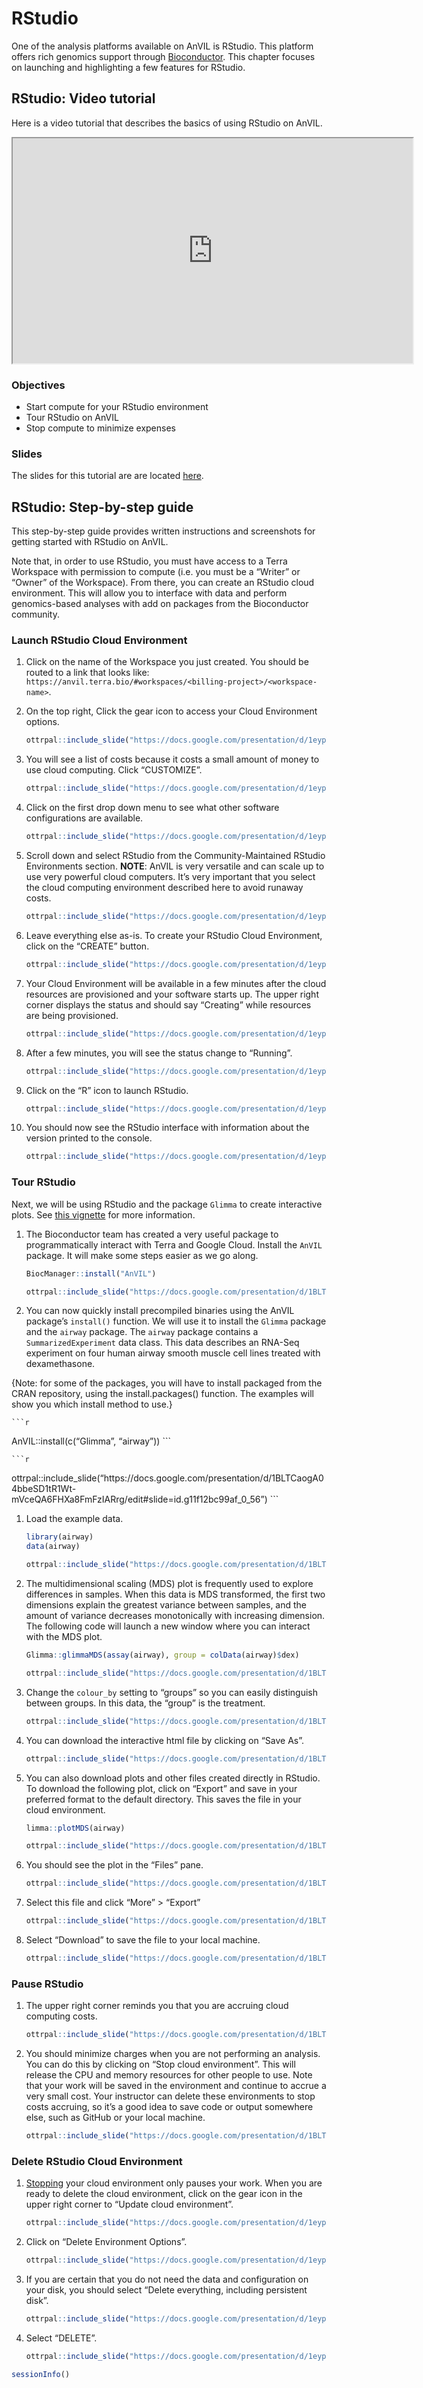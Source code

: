# RStudio

One of the analysis platforms available on AnVIL is RStudio. This platform offers rich genomics support through [Bioconductor](https://anvilproject.org/learn/interactive-analysis/getting-started-with-bioconductor). This chapter focuses on launching and highlighting a few features for RStudio.

## RStudio: Video tutorial

Here is a video tutorial that describes the basics of using RStudio on AnVIL.

<iframe src="https://drive.google.com/file/d/1v72ZG8JIRDUaewFQgGfcCO_qoM4eYmYX/preview" width="640" height="360" allow="autoplay"></iframe>

### Objectives

- Start compute for your RStudio environment
- Tour RStudio on AnVIL
- Stop compute to minimize expenses

### Slides

The slides for this tutorial are are located [here](https://docs.google.com/presentation/d/1eypYLLqD11-NwHLs4adGpcuSB07dYEJfAaALSMvgzqw).

## RStudio: Step-by-step guide

This step-by-step guide provides written instructions and screenshots for getting started with RStudio on AnVIL.

Note that, in order to use RStudio, you must have access to a Terra Workspace with permission to compute (i.e. you must be a "Writer" or "Owner" of the Workspace).  From there, you can create an RStudio cloud environment. This will allow you to interface with data and perform genomics-based analyses with add on packages from the Bioconductor community.

### Launch RStudio Cloud Environment

1. Click on the name of the Workspace you just created. You should be routed to a link that looks like: `https://anvil.terra.bio/#workspaces/<billing-project>/<workspace-name>`.

1. On the top right, Click the gear icon to access your Cloud Environment options.

    ```r
ottrpal::include_slide("https://docs.google.com/presentation/d/1eypYLLqD11-NwHLs4adGpcuSB07dYEJfAaALSMvgzqw/edit#slide=id.gdde5ec9a4d_1_34")
    ```

1. You will see a list of costs because it costs a small amount of money to use cloud computing. Click "CUSTOMIZE".

    ```r
ottrpal::include_slide("https://docs.google.com/presentation/d/1eypYLLqD11-NwHLs4adGpcuSB07dYEJfAaALSMvgzqw/edit#slide=id.gdde5ec9a4d_1_50")
    ```

1. Click on the first drop down menu to see what other software configurations are available.

    ```r
ottrpal::include_slide("https://docs.google.com/presentation/d/1eypYLLqD11-NwHLs4adGpcuSB07dYEJfAaALSMvgzqw/edit#slide=id.gdde5ec9a4d_1_11")
    ```

1. Scroll down and select RStudio from the Community-Maintained RStudio Environments section. **NOTE**: AnVIL is very versatile and can scale up to use very powerful cloud computers. It's very important that you select the cloud computing environment described here to avoid runaway costs.

    ```r
ottrpal::include_slide("https://docs.google.com/presentation/d/1eypYLLqD11-NwHLs4adGpcuSB07dYEJfAaALSMvgzqw/edit#slide=id.ge08067d6e2_0_0")
    ```

1. Leave everything else as-is. To create your RStudio Cloud Environment, click on the “CREATE” button.

    ```r
ottrpal::include_slide("https://docs.google.com/presentation/d/1eypYLLqD11-NwHLs4adGpcuSB07dYEJfAaALSMvgzqw/edit#slide=id.ge08067d6e2_0_34")
    ```

1. Your Cloud Environment will be available in a few minutes after the cloud resources are provisioned and your software starts up. The upper right corner displays the status and should say “Creating” while resources are being provisioned.

    ```r
ottrpal::include_slide("https://docs.google.com/presentation/d/1eypYLLqD11-NwHLs4adGpcuSB07dYEJfAaALSMvgzqw/edit#slide=id.ge08067d6e2_0_6")
    ```

1. After a few minutes, you will see the status change to “Running”.

    ```r
ottrpal::include_slide("https://docs.google.com/presentation/d/1eypYLLqD11-NwHLs4adGpcuSB07dYEJfAaALSMvgzqw/edit#slide=id.ge08067d6e2_0_10")
    ```

1. Click on the “R” icon to launch RStudio.

    ```r
ottrpal::include_slide("https://docs.google.com/presentation/d/1eypYLLqD11-NwHLs4adGpcuSB07dYEJfAaALSMvgzqw/edit#slide=id.ge08067d6e2_0_43")
    ```

1. You should now see the RStudio interface with information about the version printed to the console.

    ```r
ottrpal::include_slide("https://docs.google.com/presentation/d/1eypYLLqD11-NwHLs4adGpcuSB07dYEJfAaALSMvgzqw/edit#slide=id.ge08067d6e2_0_14")
    ```

### Tour RStudio

Next, we will be using RStudio and the package `Glimma` to create interactive plots. See [this vignette](https://bioconductor.org/packages/release/bioc/vignettes/Glimma/inst/doc/limma_edger.html) for more information.

1. The Bioconductor team has created a very useful package to programmatically interact with Terra and Google Cloud. Install the `AnVIL` package. It will make some steps easier as we go along.

    ```r
BiocManager::install("AnVIL")
    ```

    ```r
ottrpal::include_slide("https://docs.google.com/presentation/d/1BLTCaogA04bbeSD1tR1Wt-mVceQA6FHXa8FmFzIARrg/edit#slide=id.g11f12bc99af_0_49")
    ```

1. You can now quickly install precompiled binaries using the AnVIL package’s `install()` function. We will use it to install the `Glimma` package and the `airway` package. The `airway` package contains a `SummarizedExperiment` data class. This data describes an RNA-Seq experiment on four human airway smooth muscle cell lines treated with dexamethasone. 

{Note: for some of the packages, you will have to install packaged from the CRAN repository, using the install.packages() function. The examples will show you which install method to use.}

    ```r
AnVIL::install(c("Glimma", "airway"))
    ```

    ```r
ottrpal::include_slide("https://docs.google.com/presentation/d/1BLTCaogA04bbeSD1tR1Wt-mVceQA6FHXa8FmFzIARrg/edit#slide=id.g11f12bc99af_0_56")
    ```

1. Load the example data.

    ```r
library(airway)
data(airway)
    ```

    ```r
ottrpal::include_slide("https://docs.google.com/presentation/d/1BLTCaogA04bbeSD1tR1Wt-mVceQA6FHXa8FmFzIARrg/edit#slide=id.g11f12bc99af_0_56")
    ```

1. The multidimensional scaling (MDS) plot is frequently used to explore differences in samples. When this data is MDS transformed, the first two dimensions explain the greatest variance between samples, and the amount of variance decreases monotonically with increasing dimension. The following code will launch a new window where you can interact with the MDS plot.

    ```r
Glimma::glimmaMDS(assay(airway), group = colData(airway)$dex)
    ```

    ```r
ottrpal::include_slide("https://docs.google.com/presentation/d/1BLTCaogA04bbeSD1tR1Wt-mVceQA6FHXa8FmFzIARrg/edit#slide=id.g11f12bc99af_0_70")
    ```

1. Change the `colour_by` setting to "groups" so you can easily distinguish between groups. In this data, the "group" is the treatment.

    ```r
ottrpal::include_slide("https://docs.google.com/presentation/d/1BLTCaogA04bbeSD1tR1Wt-mVceQA6FHXa8FmFzIARrg/edit#slide=id.g11f12bc99af_0_77")
    ```

1. You can download the interactive html file by clicking on "Save As".

    ```r
ottrpal::include_slide("https://docs.google.com/presentation/d/1BLTCaogA04bbeSD1tR1Wt-mVceQA6FHXa8FmFzIARrg/edit#slide=id.g1204ed6da7f_0_0")
    ```

1. You can also download plots and other files created directly in RStudio. To download the following plot, click on "Export" and save in your preferred format to the default directory. This saves the file in your cloud environment.

    ```r
limma::plotMDS(airway)
    ```

    ```r
ottrpal::include_slide("https://docs.google.com/presentation/d/1BLTCaogA04bbeSD1tR1Wt-mVceQA6FHXa8FmFzIARrg/edit#slide=id.g1204ed6da7f_0_12")
    ```

1. You should see the plot in the "Files" pane.

    ```r
ottrpal::include_slide("https://docs.google.com/presentation/d/1BLTCaogA04bbeSD1tR1Wt-mVceQA6FHXa8FmFzIARrg/edit#slide=id.g1204ed6da7f_0_19")
    ```

1. Select this file and click "More" > "Export"

    ```r
ottrpal::include_slide("https://docs.google.com/presentation/d/1BLTCaogA04bbeSD1tR1Wt-mVceQA6FHXa8FmFzIARrg/edit#slide=id.g1204ed6db6a_0_0")
    ```

1. Select "Download" to save the file to your local machine.

    ```r
ottrpal::include_slide("https://docs.google.com/presentation/d/1BLTCaogA04bbeSD1tR1Wt-mVceQA6FHXa8FmFzIARrg/edit#slide=id.g1204ed6db6a_0_8")
    ```


### Pause RStudio {#stopping}

1. The upper right corner reminds you that you are accruing cloud computing costs.

    ```r
ottrpal::include_slide("https://docs.google.com/presentation/d/1BLTCaogA04bbeSD1tR1Wt-mVceQA6FHXa8FmFzIARrg/edit#slide=id.g11f12bc99af_0_84")
    ```

1. You should minimize charges when you are not performing an analysis. You can do this by clicking on “Stop cloud environment”. This will release the CPU and memory resources for other people to use. Note that your work will be saved in the environment and continue to accrue a very small cost. Your instructor can delete these environments to stop costs accruing, so it's a good idea to save code or output somewhere else, such as GitHub or your local machine.

    ```r
ottrpal::include_slide("https://docs.google.com/presentation/d/1BLTCaogA04bbeSD1tR1Wt-mVceQA6FHXa8FmFzIARrg/edit#slide=id.g11f12bc99af_0_91")
    ```

### Delete RStudio Cloud Environment

1. [Stopping](#stopping) your cloud environment only pauses your work. When you are ready to delete the cloud environment, click on the gear icon in the upper right corner to “Update cloud environment”.

    ```r
ottrpal::include_slide("https://docs.google.com/presentation/d/1eypYLLqD11-NwHLs4adGpcuSB07dYEJfAaALSMvgzqw/edit#slide=id.ge1182913a6_0_41")
    ```

1. Click on “Delete Environment Options”.

    ```r
ottrpal::include_slide("https://docs.google.com/presentation/d/1eypYLLqD11-NwHLs4adGpcuSB07dYEJfAaALSMvgzqw/edit#slide=id.ge1182913a6_0_20")
    ```

1. If you are certain that you do not need the data and configuration on your disk, you should select "Delete everything, including persistent disk".

    ```r
ottrpal::include_slide("https://docs.google.com/presentation/d/1eypYLLqD11-NwHLs4adGpcuSB07dYEJfAaALSMvgzqw/edit#slide=id.ge1182913a6_0_46")
    ```

1. Select "DELETE".

    ```r
ottrpal::include_slide("https://docs.google.com/presentation/d/1eypYLLqD11-NwHLs4adGpcuSB07dYEJfAaALSMvgzqw/edit#slide=id.ge1182913a6_0_51")
    ```



```r
sessionInfo()
```
